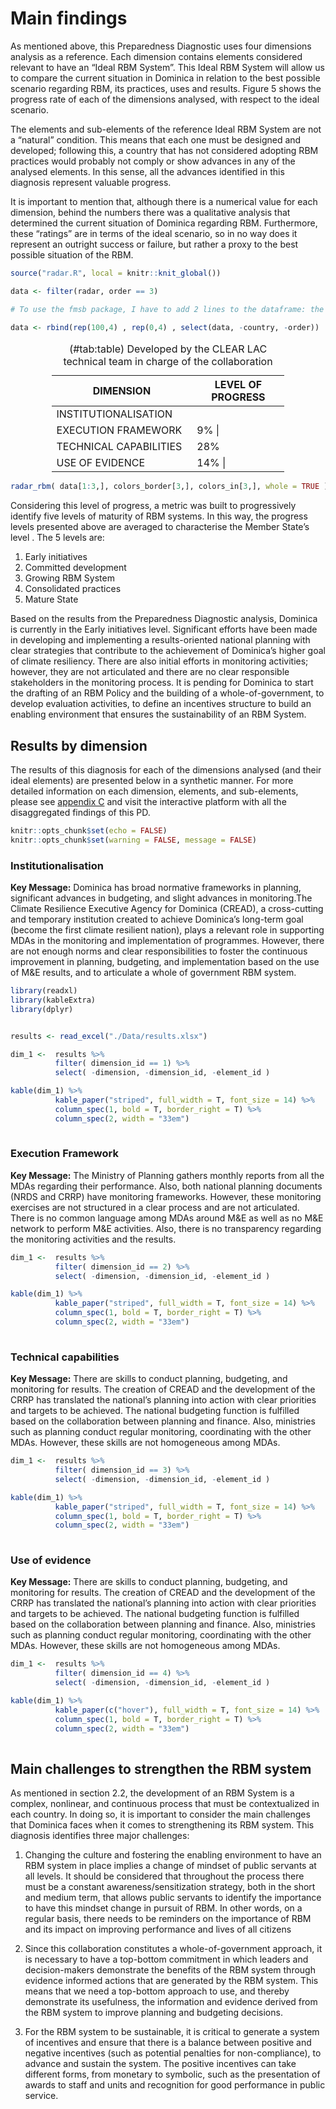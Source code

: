 # Main findings {#section5}

As mentioned above, this Preparedness Diagnostic uses four dimensions analysis as a reference. Each dimension contains elements considered relevant to have an "Ideal RBM System". This Ideal RBM System will allow us to compare the current situation in Dominica in relation to the best possible scenario regarding RBM, its practices, uses and results. Figure 5 shows the progress rate of  each of the dimensions analysed, with respect to the ideal scenario.

The elements and sub-elements of the reference Ideal RBM System are not a “natural” condition. This means that each one must be designed and developed; following this, a country that has not considered adopting RBM practices would probably not comply or show advances in any of the analysed elements. In this sense, all the advances identified in this diagnosis represent valuable progress.

It is important to mention that, although there is a numerical value for each dimension, behind the numbers there was a qualitative analysis that determined the current situation of Dominica regarding RBM. Furthermore, these "ratings" are in terms of the ideal scenario, so in no way does it represent an outright success or failure, but rather a proxy to the best possible situation of the RBM.

```r
source("radar.R", local = knitr::knit_global())

data <- filter(radar, order == 3)

# To use the fmsb package, I have to add 2 lines to the dataframe: the max and min of each topic to show on the plot
  
data <- rbind(rep(100,4) , rep(0,4) , select(data, -country, -order))

```

<center>
+---------------------------+------------------------+
| DIMENSION                 | LEVEL OF PROGRESS      | 
+===========================+========================+
| INSTITUTIONALISATION      |    22%      | 
+---------------------------+-------------+
| EXECUTION FRAMEWORK       |    9%      | 
+---------------------------+-------------+
| TECHNICAL CAPABILITIES    |    28%      | 
+---------------------------+-------------+
| USE OF EVIDENCE           |    14%     | 
+---------------------------+-------------+

Table: (\#tab:table) Developed by the CLEAR LAC technical team in charge of the collaboration
</center>

```r
radar_rbm( data[1:3,], colors_border[3,], colors_in[3,], whole = TRUE )
```

Considering this level of progress, a metric was built to progressively identify five levels of maturity of RBM systems. In this way, the progress levels presented above are averaged to characterise the Member State’s level . The 5 levels are:

  1.	Early initiatives
  2.	Committed development
  3.	Growing RBM System
  4.	Consolidated practices
  5.	Mature State

Based on the results from the Preparedness Diagnostic analysis, Dominica is currently in the Early initiatives level. Significant efforts have been made in developing and implementing a results-oriented national planning with clear strategies that contribute to the achievement of Dominica’s higher goal of climate resiliency. There are also initial efforts in monitoring activities; however, they are not articulated and there are no clear responsible stakeholders in the monitoring process. It is pending for Dominica to start the drafting of an RBM Policy and the building of a whole-of-government, to develop evaluation activities, to define an incentives structure to build an enabling environment that ensures the sustainability of an RBM System.


##	Results by dimension 

The results of this diagnosis for each of the dimensions analysed (and their ideal elements) are presented below in a synthetic manner. For more detailed information on each dimension, elements, and sub-elements, please see [appendix C](#appendixC) and visit the interactive platform with all the disaggregated findings of this PD.


```r
knitr::opts_chunk$set(echo = FALSE)
knitr::opts_chunk$set(warning = FALSE, message = FALSE) 
```

### Institutionalisation 

:::dim1
**Key Message:**
Dominica has broad normative frameworks in planning, significant advances in budgeting, and slight advances in monitoring.The Climate Resilience Executive Agency for Dominica (CREAD), a cross-cutting and temporary institution created to achieve Dominica's long-term goal (become the first climate resilient nation), plays a relevant role in supporting MDAs in the monitoring and implementation of programmes. However, there are not enough norms and clear responsibilities to foster the continuous improvement in planning, budgeting, and implementation based on the use of M&E results, and to articulate a whole of government RBM system.
:::

```r
library(readxl)
library(kableExtra)
library(dplyr)


results <- read_excel("./Data/results.xlsx")

dim_1 <-  results %>% 
          filter( dimension_id == 1) %>% 
          select( -dimension, -dimension_id, -element_id ) 

kable(dim_1) %>%
          kable_paper("striped", full_width = T, font_size = 14) %>%
          column_spec(1, bold = T, border_right = T) %>%
          column_spec(2, width = "33em")
          

```


### Execution Framework 

:::dim2
**Key Message:**
The Ministry of Planning gathers monthly reports from all the MDAs regarding their performance. Also, both national planning documents (NRDS and CRRP) have monitoring frameworks. However, these monitoring exercises are not structured in a clear process and are not articulated. There is no common language among MDAs around M&E as well as no M&E network to perform M&E activities.  Also, there is no transparency regarding the monitoring activities and the results.
:::




```r
dim_1 <-  results %>% 
          filter( dimension_id == 2) %>% 
          select( -dimension, -dimension_id, -element_id ) 

kable(dim_1) %>%
          kable_paper("striped", full_width = T, font_size = 14) %>%
          column_spec(1, bold = T, border_right = T) %>%
          column_spec(2, width = "33em")
          

```


### Technical capabilities


:::dim3
**Key Message:**
There are skills to conduct planning, budgeting, and monitoring for results. The creation of CREAD and the development of the CRRP has translated the national's planning into action with clear priorities and targets to be achieved. The national budgeting function is fulfilled based on the collaboration between planning and finance. Also, ministries such as planning conduct regular monitoring, coordinating with the other MDAs. However, these skills are not homogeneous among MDAs.
:::


```r

dim_1 <-  results %>% 
          filter( dimension_id == 3) %>% 
          select( -dimension, -dimension_id, -element_id ) 

kable(dim_1) %>%
          kable_paper("striped", full_width = T, font_size = 14) %>%
          column_spec(1, bold = T, border_right = T) %>%
          column_spec(2, width = "33em")
          

```


### Use of evidence


:::dim4
**Key Message:**
There are skills to conduct planning, budgeting, and monitoring for results. The creation of CREAD and the development of the CRRP has translated the national's planning into action with clear priorities and targets to be achieved. The national budgeting function is fulfilled based on the collaboration between planning and finance. Also, ministries such as planning conduct regular monitoring, coordinating with the other MDAs. However, these skills are not homogeneous among MDAs.
:::


```r

dim_1 <-  results %>% 
          filter( dimension_id == 4) %>% 
          select( -dimension, -dimension_id, -element_id ) 

kable(dim_1) %>%
          kable_paper(c("hover"), full_width = T, font_size = 14) %>%
          column_spec(1, bold = T, border_right = T) %>%
          column_spec(2, width = "33em")
          

```

##	Main challenges to strengthen the RBM system

As mentioned in section 2.2, the development of an RBM System is a complex, nonlinear, and continuous process that must be contextualized in each country. In doing so, it is important to consider the main challenges that Dominica faces when it comes to strengthening its RBM system. This diagnosis identifies three major challenges:

1.	Changing the culture and fostering the enabling environment to have an RBM system in place implies a change of mindset of public servants at all levels. It should be considered that throughout the process there must be a constant awareness/sensitization strategy, both in the short and medium term, that allows public servants to identify the importance to have this mindset change in pursuit of RBM. In other words, on a regular basis,  there needs to be reminders on the importance of RBM and its impact on improving performance and lives of all citizens

2.	Since this collaboration constitutes a whole-of-government approach, it is necessary to have a top-bottom commitment in which leaders and decision-makers demonstrate the benefits of the RBM system through evidence informed actions that are generated by the RBM system. This means that we need a top-bottom approach to use, and thereby demonstrate its usefulness, the information and evidence derived from the RBM system to improve planning and budgeting decisions.

3.	For the RBM system to be sustainable, it is critical to generate a system of incentives and ensure that there is a balance between positive and negative incentives (such as potential penalties for non-compliance), to advance and sustain the system. The positive incentives can take different forms, from monetary to symbolic, such as the presentation of awards to staff and units and recognition for good performance in public service.





